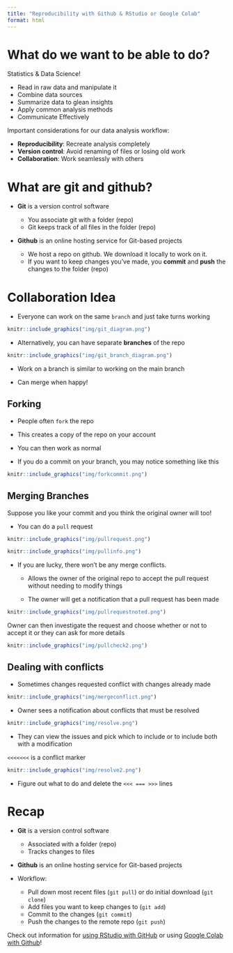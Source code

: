 ```yaml
---
title: "Reproducibility with Github & RStudio or Google Colab"
format: html
---
```



# What do we want to be able to do?

Statistics & Data Science!

- Read in raw data and manipulate it
- Combine data sources
- Summarize data to glean insights
- Apply common analysis methods
- Communicate Effectively

Important considerations for our data analysis workflow: 

- **Reproducibility**: Recreate analysis completely
- **Version control**: Avoid renaming of files or losing old work
- **Collaboration**: Work seamlessly with others
  
# What are git and github?

- **Git** is a version control software  

    - You associate git with a folder (repo)
    - Git keeps track of all files in the folder (repo)
  
- **Github** is an online hosting service for Git-based projects

    - We host a repo on github. We download it locally to work on it. 
    - If you want to keep changes you've made, you **commit** and **push** the changes to the folder (repo)


# Collaboration Idea

- Everyone can work on the same `branch` and just take turns working

```r
knitr::include_graphics("img/git_diagram.png")
```

- Alternatively, you can have separate **branches** of the repo

```r
knitr::include_graphics("img/git_branch_diagram.png")
```

- Work on a branch is similar to working on the main branch

- Can merge when happy!

## Forking

- People often `fork` the repo 

- This creates a copy of the repo on your account

- You can then work as normal

- If you do a commit on your branch, you may notice something like this

```r
knitr::include_graphics("img/forkcommit.png")
```


## Merging Branches

Suppose you like your commit and you think the original owner will too!  

- You can do a `pull` request  

```r
knitr::include_graphics("img/pullrequest.png")
```

```r
knitr::include_graphics("img/pullinfo.png")
```

- If you are lucky, there won't be any merge conflicts.  

    - Allows the owner of the original repo to accept the pull request without needing to modify things

    - The owner will get a notification that a pull request has been made

```r
knitr::include_graphics("img/pullrequestnoted.png")
```

Owner can then investigate the request and choose whether or not to accept it or they can ask for more details

```r
knitr::include_graphics("img/pullcheck2.png")
```

## Dealing with conflicts 

- Sometimes changes requested conflict with changes already made  

```r
knitr::include_graphics("img/mergeconflict.png")
```

- Owner sees a notification about conflicts that must be resolved  

```r
knitr::include_graphics("img/resolve.png")
```

- They can view the issues and pick which to include or to include both with a modification  

`<<<<<<<` is a conflict marker  

```r
knitr::include_graphics("img/resolve2.png")
```

- Figure out what to do and delete the `<<< === >>>` lines  

# Recap

- **Git** is a version control software  

    + Associated with a folder (repo)
    + Tracks changes to files

- **Github** is an online hosting service for Git-based projects

- Workflow:

    + Pull down most recent files (`git pull`) or do initial download (`git clone`)
    + Add files you want to keep changes to (`git add`)
    + Commit to the changes (`git commit`) 
    + Push the changes to the remote repo (`git push`)


Check out information for [using RStudio with GitHub](RStudio_GitHub.qmd) or using [Google Colab with Github](Colab_GitHub.qmd)!

